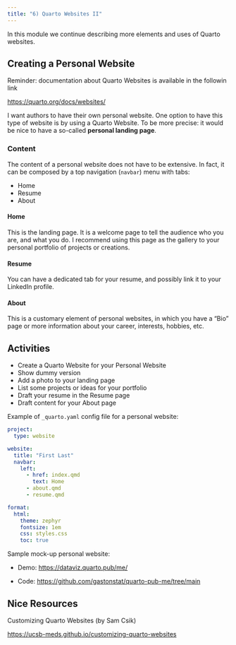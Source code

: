 ```yaml
---
title: "6) Quarto Websites II"
---
```


In this module we continue describing more elements and uses of Quarto websites.


## Creating a Personal Website

Reminder: documentation about Quarto Websites is available in the followin link

<https://quarto.org/docs/websites/>

I want authors to have their own personal website. One option to have this 
type of website is by using a Quarto Website. To be more precise: it would be
nice to have a so-called __personal landing page__.


### Content

The content of a personal website does not have to be extensive. In fact, it
can be composed by a top navigation (`navbar`) menu with tabs:

- Home
- Resume
- About


#### Home

This is the landing page. It is a welcome page to tell the audience who you 
are, and what you do. I recommend using this page as the gallery to your 
personal portfolio of projects or creations.


#### Resume

You can have a dedicated tab for your resume, and possibly link it to your
LinkedIn profile.


#### About

This is a customary element of personal websites, in which you have a "Bio"
page or more information about your career, interests, hobbies, etc.



## Activities

- Create a Quarto Website for your Personal Website
- Show dummy version
- Add a photo to your landing page
- List some projects or ideas for your portfolio
- Draft your resume in the Resume page
- Draft content for your About page


Example of `_quarto.yaml` config file for a personal website:

```yaml
project:
  type: website

website:
  title: "First Last"
  navbar:
    left:
      - href: index.qmd
        text: Home
      - about.qmd
      - resume.qmd

format:
  html:
    theme: zephyr
    fontsize: 1em
    css: styles.css
    toc: true
```


Sample mock-up personal website:

- Demo: <https://dataviz.quarto.pub/me/>

- Code: <https://github.com/gastonstat/quarto-pub-me/tree/main>


## Nice Resources

Customizing Quarto Websites (by Sam Csik)

<a href="https://ucsb-meds.github.io/customizing-quarto-websites" target="_blank">https://ucsb-meds.github.io/customizing-quarto-websites</a>

